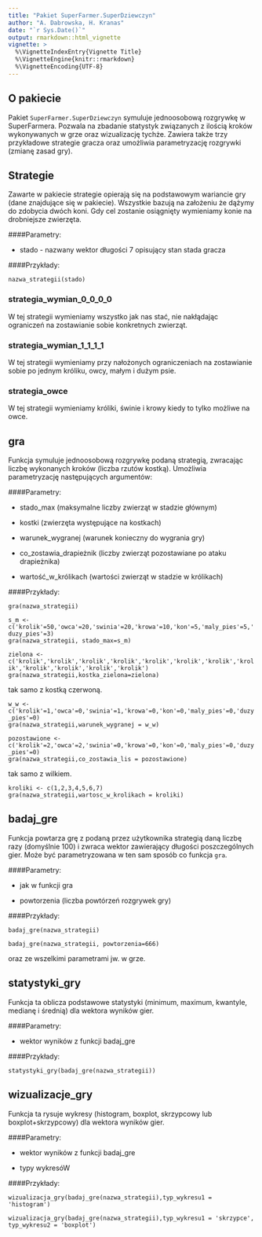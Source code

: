```yaml
---
title: "Pakiet SuperFarmer.SuperDziewczyn"
author: "A. Dabrowska, H. Kranas"
date: "`r Sys.Date()`"
output: rmarkdown::html_vignette
vignette: >
  %\VignetteIndexEntry{Vignette Title}
  %\VignetteEngine{knitr::rmarkdown}
  %\VignetteEncoding{UTF-8}
---
```


## O pakiecie

Pakiet `SuperFarmer.SuperDziewczyn` symuluje jednoosobową rozgrywkę w SuperFarmera. Pozwala na zbadanie statystyk związanych z ilością kroków wykonywanych w grze oraz wizualizację tychże. Zawiera także trzy przykładowe strategie gracza oraz umożliwia parametryzację rozgrywki (zmianę zasad gry).

## Strategie

Zawarte w pakiecie strategie opierają się na podstawowym wariancie gry (dane znajdujące się w pakiecie). Wszystkie bazują na założeniu że dążymy do zdobycia dwóch koni. Gdy cel zostanie osiągnięty wymieniamy konie na drobniejsze zwierzęta.

####Parametry:

* stado - nazwany wektor długości 7 opisujący stan stada gracza

####Przykłady:  

`nazwa_strategii(stado)`  

### strategia_wymian_0_0_0_0

W tej strategii wymieniamy wszystko jak nas stać, nie nakłądając ograniczeń na zostawianie sobie konkretnych zwierząt.

### strategia_wymian_1_1_1_1

W tej strategii wymieniamy przy nałożonych ograniczeniach na zostawianie sobie po jednym króliku, owcy, małym i dużym psie.

### strategia_owce

W tej strategii wymieniamy króliki, świnie i krowy kiedy to tylko możliwe na owce.

## gra

Funkcja symuluje jednoosobową rozgrywkę podaną strategią, zwracając liczbę wykonanych kroków (liczba rzutów kostką). Umożliwia parametryzację następujących argumentów: 

####Parametry:

* stado_max (maksymalne liczby zwierząt w stadzie głównym)

* kostki (zwierzęta występujące na kostkach)

* warunek_wygranej (warunek konieczny do wygrania gry)

* co_zostawia_drapieżnik (liczby zwierząt pozostawiane po ataku drapieżnika)

* wartość_w_królikach (wartości zwierząt w stadzie w królikach)

####Przykłady:  

`gra(nazwa_strategii)`

`s_m <- c('krolik'=50,'owca'=20,'swinia'=20,'krowa'=10,'kon'=5,'maly_pies'=5,'duzy_pies'=3)`  
`gra(nazwa_strategii, stado_max=s_m)`

`zielona <- c('krolik','krolik','krolik','krolik','krolik','krolik','krolik','krolik','krolik','krolik','krolik','krolik')`  
`gra(nazwa_strategii,kostka_zielona=zielona)`

tak samo z kostką czerwoną.

`w_w <- c('krolik'=1,'owca'=0,'swinia'=1,'krowa'=0,'kon'=0,'maly_pies'=0,'duzy_pies'=0)`  
`gra(nazwa_strategii,warunek_wygranej = w_w)`

`pozostawione <- c('krolik'=2,'owca'=2,'swinia'=0,'krowa'=0,'kon'=0,'maly_pies'=0,'duzy_pies'=0)`  
`gra(nazwa_strategii,co_zostawia_lis = pozostawione)`

tak samo z wilkiem.

`kroliki <- c(1,2,3,4,5,6,7)`  
`gra(nazwa_strategii,wartosc_w_krolikach = kroliki)`

## badaj_gre

Funkcja powtarza grę z podaną przez użytkownika strategią daną liczbę razy (domyślnie 100) i zwraca wektor zawierający długości poszczególnych gier. Może być parametryzowana w ten sam sposób co funkcja `gra`.

####Parametry:

* jak w funkcji gra

* powtorzenia (liczba powtórzeń rozgrywek gry)

####Przykłady:

`badaj_gre(nazwa_strategii)`

`badaj_gre(nazwa_strategii, powtorzenia=666)`

oraz ze wszelkimi parametrami jw. w grze.

## statystyki_gry

Funkcja ta oblicza podstawowe statystyki (minimum, maximum, kwantyle, medianę i średnią) dla wektora wyników gier.

####Parametry:

* wektor wyników z funkcji badaj_gre

####Przykłady:

`statystyki_gry(badaj_gre(nazwa_strategii))`

## wizualizacje_gry

Funkcja ta rysuje wykresy (histogram, boxplot, skrzypcowy lub boxplot+skrzypcowy) dla wektora wyników gier.

####Parametry:

* wektor wyników z funkcji badaj_gre

* typy wykresóW

####Przykłady:

`wizualizacja_gry(badaj_gre(nazwa_strategii),typ_wykresu1 = 'histogram')`

`wizualizacja_gry(badaj_gre(nazwa_strategii),typ_wykresu1 = 'skrzypce', typ_wykresu2 = 'boxplot')`
